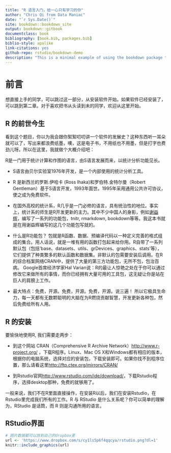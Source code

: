 ```yaml
--- 
title: "R 语言入门，给一心只有学习的你"
author: "Chris Qi from Data Maniac"
date: "`r Sys.Date()`"
site: bookdown::bookdown_site
output: bookdown::gitbook
documentclass: book
bibliography: [book.bib, packages.bib]
biblio-style: apalike
link-citations: yes
github-repo: rstudio/bookdown-demo
description: "This is a minimal example of using the bookdown package to write a book. The output format for this example is bookdown::gitbook."
---
```


# 前言


想直接上手的同学，可以跳过这一部分，从安装软件开始。如果软件已经安装了，可以跳到第二章。对于喜欢把书从头读到未的同学，欢迎从这里开始。

## R 的前世今生

看到这个题目，你以为我会跟你絮絮叨叨讲一个软件的发展史？这种东西听一耳朵就可以了，写出来都浪费纸墨，噢，这是电子书，不用纸也不用墨，但是打字也费劲儿呀。所以在这里，我就做个大概介绍吧：

R是一门用于统计计算和作图的语言，由S语言发展而来，以统计分析功能见长。

* S语言由贝尔实验室1976年开发，是一个内部使用的统计分析工具。
* R 是新西兰的罗斯.伊哈卡 (Ross Ihaka)和罗伯特.金特尔曼（Robert Gentleman）基于S语言开发，1993年面世。1995年采用通用公共许可协议，使之成为免费软件。

* 在国外高校的统计系，R几乎是一门必修的语言，具有统治性的地位。事实上，统计系的师生是R开发更新的主力。其中不少中国人的身影，例如[谢益辉](https://yihui.name/)，编写了一系列的功能包，tnitr, rmarkdown, bookdown等等。我这本书就是在用谢益辉编写的这几个功能包写就的。

* 什么是R功能包？ 包就是R函数、数据、预编译代码以一种定义完善的格式组成的集合。用人话说，就是一堆有用的函数打包起来给你用。R自带了一系列默认包（包括'base、datasets、utils、grDevices、graphics、stats'等），它们提供了种类繁多的默认函数和数据集。非默认的包需要安装后调用。在R的综合档案网络CRAN中，提供了大量的第三方功能包，无所不包，包治百病。
Google首席经济学家Hal Varian说：R的最让人惊艳之处在于你可以通过修改它来做所有的事情，而你已经拥有大量可用的工具包，这无疑让你是站在巨人的肩膀上工作。

* 最大特点：免费，开源。免费，开源。免费，开源。说三遍！
  所以它极具生命力，每一天都有无数颗聪明的大脑在为R燃烧贡献智慧，开发更新各种包，然后免费给所有人用。

## R 的安装

要愉快地使用R, 我们需要走两步：

* 到这个网站 CRAN（Comprehensive R Archive Network）[http://www.r-project.org/](http://www.r-project.org/) ，下载R程序。Linux、Mac OS X和Windows都有相应的版本，根据你的电脑系统，选择对应的安装包，下载安装即可。如果你找不到程序位置，那么请看这里[http://ftp.ctex.org/mirrors/CRAN/](http://ftp.ctex.org/mirrors/CRAN/)

* 到Rstudio官网[http://www.rstudio.com/ide/download/](http://www.rstudio.com/ide/download/)，下载Rstudio程序，选择desktop那种，免费的就够用了。

一般来说，我们不在R里面直接操作，在安装R以后，我们在安装Rstudio，在Rstudio里完成我们所有的工作。R 与 RStudio 是什么关系呢？你可以简单的理解为，RStudio 是话筒，而 R 则是沟通所用的语言。

## RStudio界面

```r
# 图片数据都可以放到自己的dropbox里
url <- 'https://www.dropbox.com/s/cy1ls5p6f4qqcya/rstudio.png?dl=1'
knitr::include_graphics(url)
```






